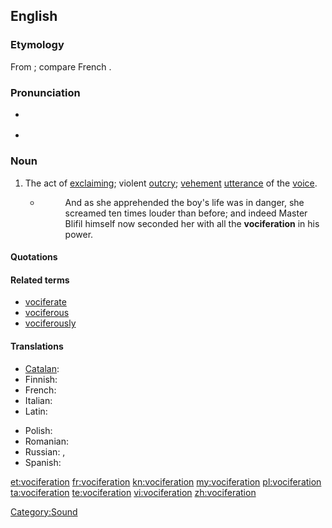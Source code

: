 {{was wotd|2010|January|1}}
{{also|vocifération}}
==English==

===Etymology===
From {{etyl|la}} {{term|vociferatio|vōciferātiō|lang=la}}; compare French {{term|vocifération|lang=fr}}.

===Pronunciation===
* {{a|UK}} {{IPA|/vəʊˌsɪf.əˈɹeɪ.ʃən/}}
* {{a|US}} {{IPA|/voʊˌsɪf.əˈɹeɪ.ʃən/}}

===Noun===
{{en-noun}}

# The act of [[exclaim]]ing; violent [[outcry]]; [[vehement]] [[utterance]] of the [[voice]].
#* {{RQ:Fielding Tom Jones|IV|iii}}
#*: And as she apprehended the boy's life was in danger, she screamed ten times louder than before; and indeed Master Blifil himself now seconded her with all the '''vociferation''' in his power.

====Quotations====
{{seeCites}}

====Related terms====
* [[vociferate]]
* [[vociferous]]
* [[vociferously]]

====Translations====
{{trans-top|act of exclaiming; violent outcry}}
* [[Catalan]]: {{t|ca|vociferació|f}}
* Finnish: {{t-|fi|huuto}}
* French: {{t+|fr|vocifération|f}}
* Italian: {{t|it|urla}}
* Latin: {{t|la|vociferatio|f|alt=vōciferātiō}}
{{trans-mid}}
* Polish: {{t|pl|krzyk|m}}
* Romanian: {{t|ro|vociferare|f}}
* Russian: {{t+|ru|крик|tr=krik}},  {{t+|ru|шум|tr=šum}}
* Spanish: {{t|es|vociferación}}
{{trans-bottom}}

[[Category:Sound]]

[[et:vociferation]]
[[fr:vociferation]]
[[kn:vociferation]]
[[my:vociferation]]
[[pl:vociferation]]
[[ta:vociferation]]
[[te:vociferation]]
[[vi:vociferation]]
[[zh:vociferation]]